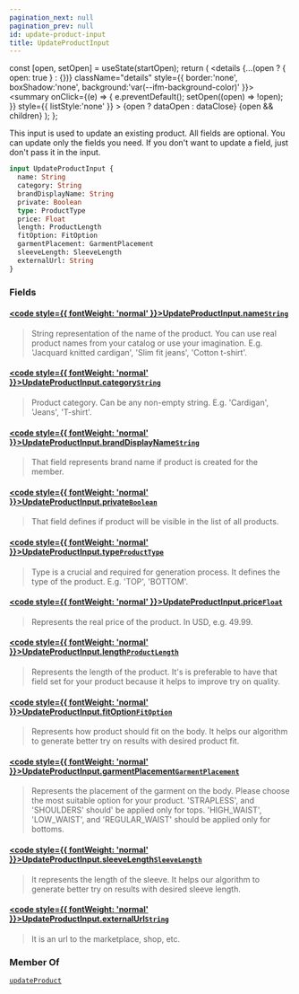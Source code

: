 ```yaml
---
pagination_next: null
pagination_prev: null
id: update-product-input
title: UpdateProductInput
---
```









  const [open, setOpen] = useState(startOpen);
  return (
    <details {...(open ? { open: true } : {})} className="details" style={{ border:'none', boxShadow:'none', background:'var(--ifm-background-color)' }}>
      <summary
        onClick={(e) => {
          e.preventDefault();
          setOpen((open) => !open);
        }}
        style={{ listStyle:'none' }}
      >
      {open ? dataOpen : dataClose}
      </summary>
      {open && children}
    </details>
  );
};








This input is used to update an existing product. All fields are optional. You can update only the fields you need. If you don't want to update a field, just don't pass it in the input.


```graphql
input UpdateProductInput {
  name: String
  category: String
  brandDisplayName: String
  private: Boolean
  type: ProductType
  price: Float
  length: ProductLength
  fitOption: FitOption
  garmentPlacement: GarmentPlacement
  sleeveLength: SleeveLength
  externalUrl: String
}
```




### Fields

#### [<code style={{ fontWeight: 'normal' }}>UpdateProductInput.<b>name</b></code>](#)<Bullet />[`String`](/types/scalars/string) <Badge class="badge badge--secondary" text="scalar"/> 
> 
> 
> String representation of the name of the product. You can use real product names from your catalog or use your imagination. E.g. 'Jacquard knitted cardigan', 'Slim fit jeans', 'Cotton t-shirt'.
> 

#### [<code style={{ fontWeight: 'normal' }}>UpdateProductInput.<b>category</b></code>](#)<Bullet />[`String`](/types/scalars/string) <Badge class="badge badge--secondary" text="scalar"/> 
> 
> 
> Product category. Can be any non-empty string. E.g. 'Cardigan', 'Jeans', 'T-shirt'.
> 

#### [<code style={{ fontWeight: 'normal' }}>UpdateProductInput.<b>brandDisplayName</b></code>](#)<Bullet />[`String`](/types/scalars/string) <Badge class="badge badge--secondary" text="scalar"/> 
> 
> 
> That field represents brand name if product is created for the member.
> 

#### [<code style={{ fontWeight: 'normal' }}>UpdateProductInput.<b>private</b></code>](#)<Bullet />[`Boolean`](/types/scalars/boolean) <Badge class="badge badge--secondary" text="scalar"/> 
> 
> 
> That field defines if product will be visible in the list of all products.
> 

#### [<code style={{ fontWeight: 'normal' }}>UpdateProductInput.<b>type</b></code>](#)<Bullet />[`ProductType`](/types/enums/product-type) <Badge class="badge badge--secondary" text="enum"/> 
> 
> 
> Type is a crucial and required for generation process. It defines the type of the product. E.g. 'TOP', 'BOTTOM'.
> 

#### [<code style={{ fontWeight: 'normal' }}>UpdateProductInput.<b>price</b></code>](#)<Bullet />[`Float`](/types/scalars/float) <Badge class="badge badge--secondary" text="scalar"/> 
> 
> 
> Represents the real price of the product. In USD, e.g. 49.99.
> 

#### [<code style={{ fontWeight: 'normal' }}>UpdateProductInput.<b>length</b></code>](#)<Bullet />[`ProductLength`](/types/enums/product-length) <Badge class="badge badge--secondary" text="enum"/> 
> 
> 
> Represents the length of the product. It's is preferable to have that field set for your product because it helps to improve try on quality.
> 

#### [<code style={{ fontWeight: 'normal' }}>UpdateProductInput.<b>fitOption</b></code>](#)<Bullet />[`FitOption`](/types/enums/fit-option) <Badge class="badge badge--secondary" text="enum"/> 
> 
> 
> Represents how product should fit on the body. It helps our algorithm to generate better try on results with desired product fit.
> 

#### [<code style={{ fontWeight: 'normal' }}>UpdateProductInput.<b>garmentPlacement</b></code>](#)<Bullet />[`GarmentPlacement`](/types/enums/garment-placement) <Badge class="badge badge--secondary" text="enum"/> 
> 
> 
> Represents the placement of the garment on the body. Please choose the most suitable option for your product. 'STRAPLESS', and 'SHOULDERS' should'
> be applied only for tops. 'HIGH_WAIST', 'LOW_WAIST', and 'REGULAR_WAIST' should be applied only for bottoms.
> 

#### [<code style={{ fontWeight: 'normal' }}>UpdateProductInput.<b>sleeveLength</b></code>](#)<Bullet />[`SleeveLength`](/types/enums/sleeve-length) <Badge class="badge badge--secondary" text="enum"/> 
> 
> 
> It represents the length of the sleeve. It helps our algorithm to generate better try on results with desired sleeve length.
> 

#### [<code style={{ fontWeight: 'normal' }}>UpdateProductInput.<b>externalUrl</b></code>](#)<Bullet />[`String`](/types/scalars/string) <Badge class="badge badge--secondary" text="scalar"/> 
> 
> 
> It is an url to the marketplace, shop, etc.
> 





### Member Of

[`updateProduct`](/api/mutations/update-product)  <Badge class="badge badge--secondary" text="mutation"/>

